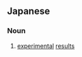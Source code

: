 ==Japanese==
{{ja-kanjitab|じつ|k1=じっ|けん|けつ|k3=けっ|か|yomi=on}}

===Noun===
{{ja-noun|じっけんけっか}}

# [[experimental]] [[results]]